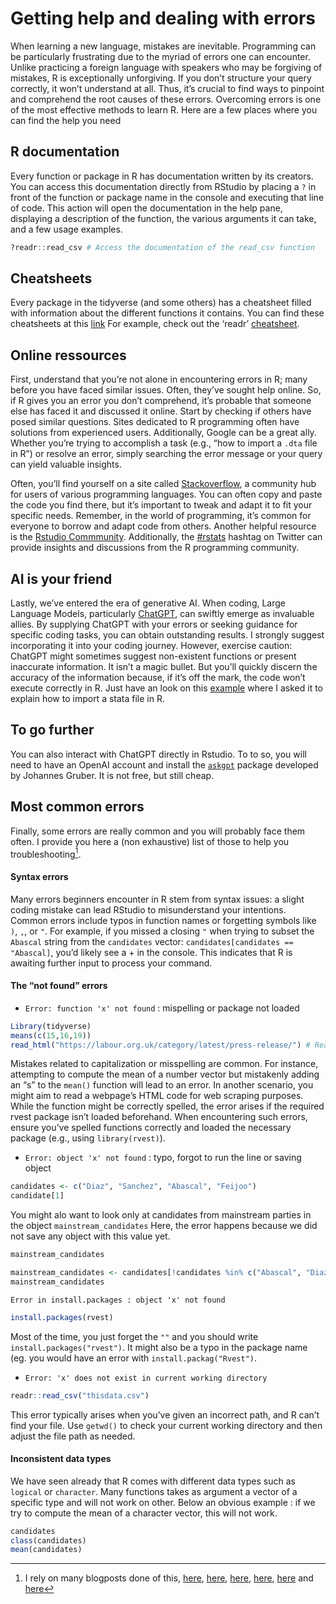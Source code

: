 # Getting help and dealing with errors

When learning a new language, mistakes are inevitable. Programming can be particularly frustrating due to the myriad of errors one can encounter. Unlike practicing a foreign language with speakers who may be forgiving of mistakes, R is exceptionally unforgiving. If you don't structure your query correctly, it won't understand at all. Thus, it's crucial to find ways to pinpoint and comprehend the root causes of these errors. Overcoming errors is one of the most effective methods to learn R. Here are a few places where you can find the help you need

## R documentation

Every function or package in R has documentation written by its creators. You can access this documentation directly from RStudio by placing a `?` in front of the function or package name in the console and executing that line of code. This action will open the documentation in the help pane, displaying a description of the function, the various arguments it can take, and a few usage examples.

```r
?readr::read_csv # Access the documentation of the read_csv function
```

## Cheatsheets

Every package in the tidyverse (and some others) has a cheatsheet filled with information about the different functions it contains. You can find these cheatsheets at this [link](https://posit.co/resources/cheatsheets/) For example, check out the 'readr' [cheatsheet](https://raw.githubusercontent.com/rstudio/cheatsheets/main/data-import.pdf).

## Online ressources

First, understand that you're not alone in encountering errors in R; many before you have faced similar issues. Often, they've sought help online. So, if R gives you an error you don't comprehend, it's probable that someone else has faced it and discussed it online. Start by checking if others have posed similar questions. Sites dedicated to R programming often have solutions from experienced users. Additionally, Google can be a great ally. Whether you're trying to accomplish a task (e.g., "how to import a `.dta` file in R") or resolve an error, simply searching the error message or your query can yield valuable insights.

Often, you'll find yourself on a site called [Stackoverflow](https://stackoverflow.com/), a community hub for users of various programming languages. You can often copy and paste the code you find there, but it's important to tweak and adapt it to fit your specific needs. Remember, in the world of programming, it's common for everyone to borrow and adapt code from others. Another helpful resource is the [Rstudio Commmunity](https://community.rstudio.com/). Additionally, the [#rstats](https://twitter.com/search?q=%23rstats&src=hashtag_click) hashtag on Twitter can provide insights and discussions from the R programming community.

## AI is your friend

Lastly, we've entered the era of generative AI. When coding, Large Language Models, particularly [ChatGPT](https://chat.openai.com/), can swiftly emerge as invaluable allies. By supplying ChatGPT with your errors or seeking guidance for specific coding tasks, you can obtain outstanding results. I strongly suggest incorporating it into your coding journey. However, exercise caution: ChatGPT might sometimes suggest non-existent functions or present inaccurate information. It isn't a magic bullet. But you'll quickly discern the accuracy of the information because, if it's off the mark, the code won't execute correctly in R. Just have an look on this [example](https://chat.openai.com/share/2ec0e8d3-905e-458b-b0c1-c21e7d0abf69) where I asked it to explain how to import a stata file in R.

::: {.callout-note}
## To go further

You can also interact with ChatGPT directly in Rstudio. To to so, you will need to have an OpenAI account and install the [`askgpt`](https://github.com/JBGruber/askgpt) package developed by Johannes Gruber. It is not free, but still cheap. 

:::

## Most common errors

Finally, some errors are really common and you will probably face them often. I provide you here a (non exhaustive) list of those to help you troubleshooting[^0106_help-1].

[^0106_help-1]: I rely on many blogposts done of this, [here](https://statsandr.com/blog/top-10-errors-in-r/), [here](https://warin.ca/posts/rcourse-howto-interpretcommonerrors/), [here](https://www.r-bloggers.com/2016/06/common-r-programming-errors-faced-by-beginners/), [here](https://epirhandbook.com/en/common-errors.html), [here](https://bookdown.org/yih_huynh/Guide-to-R-Book/trouble.html) and [here](https://blog.revolutionanalytics.com/2015/03/the-most-common-r-error-messages.html)

#### Syntax errors

Many errors beginners encounter in R stem from syntax issues: a slight coding mistake can lead RStudio to misunderstand your intentions. Common errors include typos in function names or forgetting symbols like `)`, `,`, or `"`. For example, if you missed a closing `"` when trying to subset the `Abascal` string from the `candidates` vector: `candidates[candidates == "Abascal]`, you'd likely see a + in the console. This indicates that R is awaiting further input to process your command.

#### The "not found" errors

-   `Error: function 'x' not found` : mispelling or package not loaded

```r
Library(tidyverse)
means(c(15,16,19)) 
read_html("https://labour.org.uk/category/latest/press-release/") # Read html code from a webpage
```

Mistakes related to capitalization or misspelling are common. For instance, attempting to compute the mean of a number vector but mistakenly adding an "s" to the `mean()` function will lead to an error. In another scenario, you might aim to read a webpage's HTML code for web scraping purposes. While the function might be correctly spelled, the error arises if the required rvest package isn't loaded beforehand. When encountering such errors, ensure you've spelled functions correctly and loaded the necessary package (e.g., using `library(rvest)`).

-   `Error: object 'x' not found` : typo, forgot to run the line or saving object

```r
candidates <- c("Diaz", "Sanchez", "Abascal", "Feijoo")
candidate[1]
```

You might alo want to look only at candidates from mainstream parties in the object `mainstream_candidates` Here, the error happens because we did not save any object with this value yet.

```r
mainstream_candidates

mainstream_candidates <- candidates[!candidates %in% c("Abascal", "Diaz")]
mainstream_candidates
```

`Error in install.packages : object 'x' not found`

```r
install.packages(rvest)
```

Most of the time, you just forget the `""` and you should write `install.packages("rvest")`. It might also be a typo in the package name (eg. you would have an error with `install.packag("Rvest")`.

-   `Error: 'x' does not exist in current working directory`

```r
readr::read_csv("thisdata.csv")
```

This error typically arises when you've given an incorrect path, and R can't find your file. Use `getwd()` to check your current working directory and then adjust the file path as needed.

#### Inconsistent data types

We have seen already that R comes with different data types such as `logical` or `character`. Many functions takes as argument a vector of a specific type and will not work on other. Below an obvious example : if we try to compute the mean of a character vector, this will not work.

```r
candidates
class(candidates)
mean(candidates)
```
